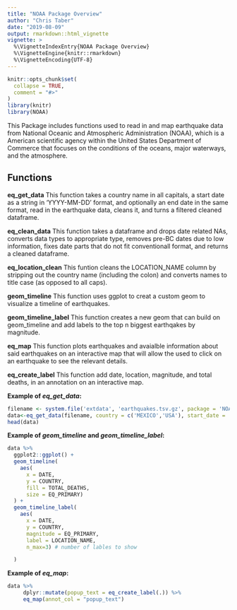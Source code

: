```yaml
---
title: "NOAA Package Overview"
author: "Chris Taber"
date: "2019-08-09"
output: rmarkdown::html_vignette
vignette: >
  %\VignetteIndexEntry{NOAA Package Overview}
  %\VignetteEngine{knitr::rmarkdown}
  %\VignetteEncoding{UTF-8}
---
```


```r
knitr::opts_chunk$set(
  collapse = TRUE,
  comment = "#>"
)
library(knitr)
library(NOAA)
```

This Package includes functions used to read in and map earthquake data from National Oceanic and Atmospheric Administration (NOAA), which is a American scientific agency within the United States Department of Commerce that focuses on the conditions of the oceans, major waterways, and the atmosphere. 

## Functions

**eq_get_data** This function takes a country name in all capitals, a start date as a string in 'YYYY-MM-DD' format, and optionally an end date in the same format, read in the earthquake data, cleans it, and turns a filtered cleaned dataframe.

**eq_clean_data** This function takes a dataframe and drops date related NAs, converts data types to appropriate type, removes pre-BC dates due to low information, fixes date parts that do not fit conventionall format, and returns a cleaned dataframe.

**eq_location_clean** This funtion cleans the LOCATION_NAME column by stripping out the country name (including the colon) and converts names to title case (as opposed to all caps).

**geom_timeline** This function uses ggplot to creat a custom geom to visualize a timeline of earthquakes.

**geom_timeline_label** This function creates a new geom that  can build on geom_timeline and add labels to the top n biggest earthqakes by magnitude.

**eq_map** This function plots earthquakes and avaialble information about said earthquakes on an interactive map that will allow the used to click on an earthquake to see the relevant details.

**eq_create_label** This function add date, location, magnitude, and total deaths, in an annotation on an interactive map.


**Example of *eq_get_data*:**
```r
filename <- system.file('extdata', 'earthquakes.tsv.gz', package = 'NOAA')
data<-eq_get_data(filename, country = c('MEXICO','USA'), start_date = '2006-01-01', end_date = '2009-01-01')
head(data)
```

**Example of *geom_timeline* and *geom_timeline_label*:**
```r
data %>% 
  ggplot2::ggplot() +
  geom_timeline(
    aes(
      x = DATE,
      y = COUNTRY,
      fill = TOTAL_DEATHS,
      size = EQ_PRIMARY)
  ) +
  geom_timeline_label(
    aes(
      x = DATE,
      y = COUNTRY,
      magnitude = EQ_PRIMARY,
      label = LOCATION_NAME,
      n_max=3) # number of lables to show

  )
```

**Example of *eq_map*:**
```r
data %>%
     dplyr::mutate(popup_text = eq_create_label(.)) %>%
     eq_map(annot_col = "popup_text")
```



